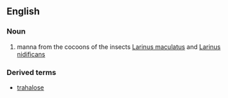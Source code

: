 ==English==
===Noun===
#manna from the cocoons of the insects [[Larinus maculatus]] and [[Larinus nidificans]]

===Derived terms===
*[[trahalose]]